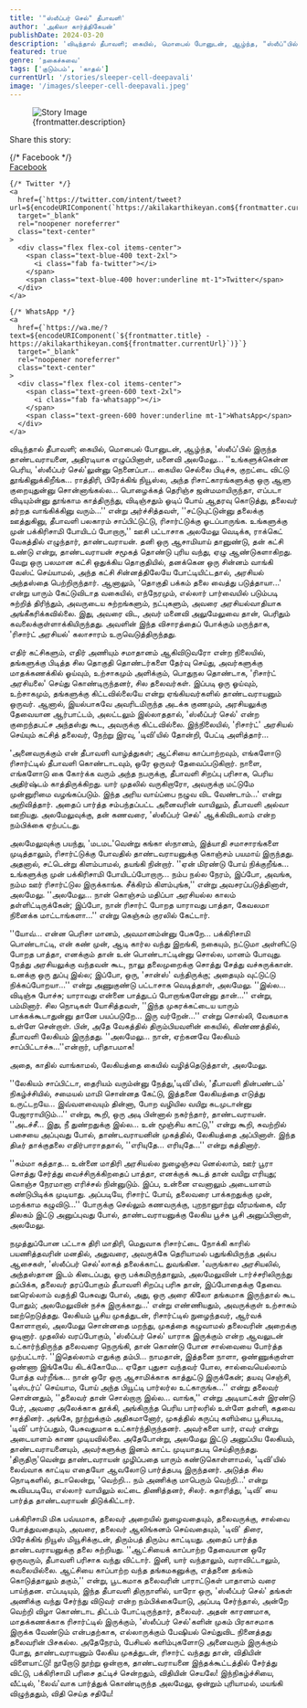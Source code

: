 ```yaml
---
title: '"ஸ்லீப்பர் செல்" தீபாவளி'
author: 'அகிலா கார்த்திகேயன்'
publishDate: 2024-03-20
description: 'விடிந்தால் தீபாவளி; கையில், மொபைல் போனுடன், ஆழ்ந்த, "ஸ்லீப்"பில் இருந்த தாண்டவராயனை, அதிரடியாக எழுப்பினாள், மனைவி அலமேலு...உங்களுக்கென்ன பெரிய...'
featured: true
genre: 'நகைச்சுவை'
tags: ['குடும்பம்', 'காதல்']
currentUrl: '/stories/sleeper-cell-deepavali'
image: '/images/sleeper-cell-deepavali.jpeg'
---
```

<figure>
  <img src={frontmatter.image} alt="Story Image" class="w-full rounded-lg shadow-lg" />
  <figcaption class="text-gray-600 text-sm mt-2">{frontmatter.description}</figcaption>
</figure>
<div class="mt-6">
  <p class="text-lg font-bold">Share this story:</p>
  <div class="flex space-x-6 justify-start mt-4">
    {/* Facebook */}
    <a
      href={`https://www.facebook.com/sharer/sharer.php?u=${encodeURIComponent(`https://akilakarthikeyan.com${frontmatter.currentUrl}`)}`}
      target="_blank"
      rel="noopener noreferrer"
      class="text-center"
    >
      <div class="flex flex-col items-center">
        <span class="text-blue-600 text-2xl">
          <i class="fab fa-facebook"></i>
        </span>
        <span class="text-blue-600 hover:underline mt-1">Facebook</span>
      </div>
    </a>

    {/* Twitter */}
    <a
      href={`https://twitter.com/intent/tweet?url=${encodeURIComponent(`https://akilakarthikeyan.com${frontmatter.currentUrl}`)}&text=${encodeURIComponent(frontmatter.title)}`}
      target="_blank"
      rel="noopener noreferrer"
      class="text-center"
    >
      <div class="flex flex-col items-center">
        <span class="text-blue-400 text-2xl">
          <i class="fab fa-twitter"></i>
        </span>
        <span class="text-blue-400 hover:underline mt-1">Twitter</span>
      </div>
    </a>

    {/* WhatsApp */}
    <a
      href={`https://wa.me/?text=${encodeURIComponent(`${frontmatter.title} - https://akilakarthikeyan.com${frontmatter.currentUrl}`)}`}
      target="_blank"
      rel="noopener noreferrer"
      class="text-center"
    >
      <div class="flex flex-col items-center">
        <span class="text-green-600 text-2xl">
          <i class="fab fa-whatsapp"></i>
        </span>
        <span class="text-green-600 hover:underline mt-1">WhatsApp</span>
      </div>
    </a>

   
  </div>
</div>


விடிந்தால் தீபாவளி; கையில், மொபைல் போனுடன், ஆழ்ந்த, 'ஸ்லீப்'பில் இருந்த தாண்டவராயனை, அதிரடியாக எழுப்பினாள், மனைவி அலமேலு...
''உங்களுக்கென்ன பெரிய, 'ஸ்லீப்பர் செல்'லுன்னு நெனைப்பா... கையில செல்லை பிடிச்சு, குறட்டை விட்டு தூங்கினுக்கிறீங்க... ராத்திரி, பிரேக்கிங் நியூஸ்ல, அந்த ரிசாட்காரங்களுக்கு ஒரு ஆளு குறையுதுன்னு சொன்னாங்கல்ல... பொழைக்கத் தெரிஞ்ச ஜன்மமாயிருந்தா, எப்படா விடியும்ன்னு தூங்காம காத்திருந்து, விடிஞ்சதும் ஓடிப் போய் ஆதரவு கொடுத்து, தலைவர் தர்றத வாங்கிக்கினு வரும்...'' என்று அர்ச்சித்தவள், ''சட்டுபுட்டுன்னு தலைக்கு ஊத்துகினு, தீபாவளி பலகாரம் சாப்பிட்டுட்டு, ரிசார்ட்டுக்கு ஓடப்பாருங்க. உங்களுக்கு முன் பக்கிரிசாமி போயிடப் போறாரு,'' ஊசி பட்டாசாக அலமேலு வெடிக்க, ராக்கெட் வேகத்தில் எழுந்தார், தாண்டவராயன்.
தனி ஒரு ஆசாமியாய் தானுண்டு, தன் கட்சி உண்டு என்று, தாண்டவராயன் சமூகத் தொண்டு புரிய வந்து, ஏழு ஆண்டுகளாகிறது. வேறு ஒரு பலமான கட்சி ஒதுக்கிய தொகுதியில், தனக்கென ஒரு சின்னம் வாங்கி வேஸ்ட் செய்யாமல், அந்த கட்சி சின்னத்திலேயே போட்டியிட்டதால், அரசியல் அந்தஸ்தை பெற்றிருந்தார்.
ஆனாலும், 'தொகுதி பக்கம் தலை வைத்து படுத்தாயா...' என்று யாரும் கேட்டுவிடாத வகையில், எந்நேரமும், எல்லார் பார்வையில் படும்படி சுற்றித் திரிந்தும், அவருடைய சுற்றங்களும், நட்புகளும், அவரை அரசியல்வாதியாக அங்கீகரிக்கவில்லை.
இது, அவரை விட, அவர் மனைவி அலுமேலுவை தான், பெரிதும் கவலைக்குள்ளாக்கியிருந்தது. அவளின் இந்த விசாரத்தைப் போக்கும் மருந்தாக, 'ரிசார்ட் அரசியல்' கலாசாரம் உருவெடுத்திருந்தது.

எதிர் கட்சிகளும், எதிர் அணியும் சமாதானம் ஆகிவிடுவரோ என்ற நிலையில், தங்களுக்கு பிடித்த சில தொகுதி தொண்டர்களை தேர்வு செய்து, அவர்களுக்கு மாதக்கணக்கில் ஓய்வும், உற்சாகமும் அளிக்கும், பொதுநல தொண்டாக, 'ரிசார்ட் அரசியலை' செய்து கொண்டிருந்தனர், சில தலைவர்கள்.
இப்படி ஒரு ஓய்வும், உற்சாகமும், தங்களுக்கு கிட்டவில்லையே என்று ஏங்கியவர்களில் தாண்டவராயனும் ஒருவர். ஆனால், இயல்பாகவே அவரிடமிருந்த அடக்க குணமும், அரசியலுக்கு தேவையான ஆர்பாட்டம், அலட்டலும் இல்லாததால், 'ஸ்லீப்பர் செல்' என்ற குறைந்தபட்ச அந்தஸ்து கூட, அவருக்கு கிட்டவில்லை.
இந்நிலையில், 'ரிசார்ட்' அரசியல் செய்யும் கட்சித் தலைவர், நேற்று இரவு, 'டிவி'யில் தோன்றி, பேட்டி அளித்தார்...

'அனைவருக்கும் என் தீபாவளி வாழ்த்துகள்; ஆட்சியை காப்பாற்றவும், எங்களோடு ரிசார்ட்டில் தீபாவளி கொண்டாடவும், ஒரே ஒருவர் தேவைப்படுகிறார். நாளை, எங்களோடு கை கோர்க்க வரும் அந்த நபருக்கு, தீபாவளி சிறப்பு பரிசாக, பெரிய அதிர்ஷ்டம் காத்திருக்கிறது. யார் முதலில் வருகிறாரோ, அவருக்கு மட்டுமே முன்னுரிமை வழங்கப்படும். இந்த அரிய வாய்ப்பை நழுவ விட வேண்டாம்...' என்று அறிவித்தார்.
அதைப் பார்த்த சம்பந்தப்பட்ட அனைவரின் வாயிலும், தீபாவளி அல்வா ஊறியது. அலமேலுவுக்கு, தன் கணவரை, 'ஸ்லீப்பர் செல்' ஆக்கிவிடலாம் என்ற நம்பிக்கை ஏற்பட்டது.

அலமேலுவுக்கு பயந்து, 'மடமட'வென்று கங்கா ஸ்நானம், இத்யாதி சமாசாரங்களை முடித்தாலும், ரிசார்ட்டுக்கு போவதில் தாண்டவராயனுக்கு கொஞ்சம் பயமாய் இருந்தது. அதனால், சட்டென்று கிளம்பாமல், தயங்கி நின்றார்.
''ஏன் மிரண்டு போய் நிக்குறீங்க... உங்களுக்கு முன் பக்கிரிசாமி போயிடப்போறாரு... நம்ப நல்ல நேரம், இப்போ, அவங்க, நம்ம ஊர் ரிசார்ட்டுல இருக்காங்க. சீக்கிரம் கிளம்புங்க,'' என்று அவசரப்படுத்தினாள், அலமேலு.
''அலமேலு... நான் கொஞ்சம் மதிப்பா அரசியல்ல காலம் தள்ளிட்டிருக்கேன்; இப்போ, நான் ரிசார்ட் போறத யாராவது பாத்தா, கேவலமா நினைக்க மாட்டாங்களா...'' என்று கெஞ்சும் குரலில் கேட்டார்.

''யோவ்... என்ன பெரிசா மானம், அவமானம்ன்னு பேசுறே... பக்கிரிசாமி பொண்டாட்டி, என் கண் முன், ஆடி கார்ல வந்து இறங்கி, நகையும், நட்டுமா அள்ளிட்டு போறத பாத்தா, எனக்கும் தான் உன் பொண்டாட்டின்னு சொல்ல, மானம் போவுது. நேத்து அரசியலுக்கு வந்தவன் கூட, நாலு தலைமுறைக்கு சொத்து சேத்து வச்சுருக்கான். உனக்கு ஒரு துப்பு இல்ல; இப்போ, ஒரு, 'சான்ஸ்' வந்திருக்கு; அதையும் வுட்டுட்டு நிக்கப்போறயா...'' என்று அணுகுண்டு பட்டாசாக வெடித்தாள், அலமேலு.
''இல்ல... விடிஞ்சு போச்சு; யாராவது என்னை பாத்துடப் போறாங்களேன்னு தான்...'' என்று, பம்மினார்.
சில நொடிகள் யோசித்தவள், ''இந்த முகரக்கட்டைய யாரும் பாக்கக்கூடாதுன்னு தானே பயப்படுறே... இரு வர்றேன்...'' என்று சொல்லி, வேகமாக உள்ளே சென்றாள்.
பின், அதே வேகத்தில் திரும்பியவளின் கையில், கிண்ணத்தில், தீபாவளி லேகியம் இருந்தது.
''அலமேலு... நான், ஏற்கனவே லேகியம் சாப்பிட்டாச்சு...''என்றார், பரிதாபமாக!

அதை, காதில் வாங்காமல், லேகியத்தை கையில் வழித்தெடுத்தாள், அலமேலு.

''லேகியம் சாப்பிட்டா, தைரியம் வரும்ன்னு நேத்து,'டிவி'யில், 'தீபாவளி தின்பண்டம்' நிகழ்ச்சியில், சமையல் மாமி சொன்னத கேட்டு, இத்தனை லேகியத்தை எடுத்து உருட்டறயே... இவ்வளவையும் தின்னா, போற வழியில வயிறு கடமுடான்னு பேஜாராயிடும்...'' என்று, கூறி, ஒரு அடி பின்னால் நகர்ந்தார், தாண்டவராயன்.
''அடச்சீ... இது, நீ துண்றதுக்கு இல்ல... உன் மூஞ்சிய காட்டு,'' என்று கூறி, சுவற்றில் பசையை அப்புவது போல், தாண்டவராயனின் முகத்தில், லேகியத்தை அப்பினாள்.
இந்த திடீர் தாக்குதலை எதிர்பாராததால், ''எரியுதே... எரியுதே...'' என்று கத்தினார்.

''சும்மா கத்தாத... உன்னை மாதிரி அரசியல்ல நுழைஞ்சவ னெல்லாம், ஊர் பூரா சொத்து சேர்த்து வைச்சிருக்கிறதைப் பாத்தா, எனக்குக் கூடத் தான் வயிறு எரியுது; கொஞ்ச நேரமானா எரிச்சல் நின்னுடும். இப்ப, உன்னை எவனாலும் அடையாளம் கண்டுபிடிக்க முடியாது. அப்படியே, ரிசார்ட் போய், தலைவரை பாக்கறதுக்கு முன், மறக்காம கழுவிடு...''
போருக்கு செல்லும் கணவருக்கு, புறநானுாற்று வீரமங்கை, வீர திலகம் இட்டு அனுப்புவது போல், தாண்டவராயனுக்கு லேகிய பூச்சு பூசி அனுப்பினாள்,
அலமேலு.

நமுத்துப்போன பட்டாசு திரி மாதிரி, மெதுவாக ரிசார்ட்டை நோக்கி காரில் பயணித்தவரின் மனதில், அதுவரை, அவருக்கே தெரியாமல் பதுங்கியிருந்த அல்ப ஆசைகள், 'ஸ்லீப்பர் செல்'லாகத் தலைக்காட்ட துவங்கின. 'வருங்கால அரசியலில், அந்தஸ்தான இடம் கிடைப்பது, ஒரு பக்கமிருந்தாலும், அலமேலுவின் டார்ச்சரிலிருந்து தப்பிக்க, தலைவர் தரப்போகும் தீபாவளி சிறப்பு பரிசு தான், இப்போதைக்கு தேவை. ஊரெல்லாம் வதந்தி பேசுவது போல், அது, ஒரு அரை கிலோ தங்கமாக இருந்தால் கூட போதும்; அலமேலுவின் நச்சு இருக்காது...' என்று எண்ணியதும், அவருக்குள் உற்சாகம் ஊற்றெடுத்தது.
லேகியம் பூசிய முகத்துடன், ரிசார்ட்டில் நுழைந்தவர், ஆர்வக் கோளாறால், அலமேலு சொன்னதை மறந்து, முகத்தை கழுவாமல் தலைவரின் அறைக்கு ஓடினார்.
முதலில் வரப்போகும், 'ஸ்லீப்பர் செல்' யாராக இருக்கும் என்ற ஆவலுடன் உட்கார்ந்திருந்த தலைவரை நெருங்கி, தான் கொண்டு போன சால்வையை போர்த்த முற்பட்டார்.
''இதெல்லாம் எதுக்கு தம்பி... நாமதான், இத்தனை நாளா, ஒண்ணுக்குள்ள ஒண்ணா இங்கேயே கிடக்கோமே... ஏதோ புதுசா வந்தவர் போல, சால்வையெல்லாம் போத்த வர்றீங்க... நான் ஒரே ஒரு ஆசாமிக்காக காத்துட்டு இருக்கேன்; தயவு செஞ்சி, 'டிஸ்டர்ப்' செய்யாம, போய் அந்த பியூட்டி பார்லர்ல உட்காருங்க...'' என்று தலைவர் சொன்னதும், ''தலைவர் தான் சொல்றாரு இல்ல... வாங்க,'' என்று அடியாட்கள் இரண்டு பேர், அவரை அலேக்காக தூக்கி, அங்கிருந்த பெரிய பார்லரில் உள்ளே தள்ளி, கதவை சாத்தினர்.
அங்கே, நூற்றுக்கும் அதிகமானோர், முகத்தில் கருப்பு களிம்பை பூசியபடி, 'டிவி' பார்ப்பதும், பேசுவதுமாக உட்கார்ந்திருந்தனர். அவர்களை யார், எவர் என்று அடையாளம் காண முடியவில்லை. அதேபோன்று, அலமேலு இட்டு அனுப்பிய லேகியம், தாண்டவராயனையும், அவர்களுக்கு இனம் காட்ட முடியாதபடி செய்திருந்தது.
'திருதிரு'வென்று தாண்டவராயன் முழிப்பதை யாரும் கண்டுகொள்ளாமல், 'டிவி'யில் லைவ்வாக காட்டிய எதையோ ஆவலோடு பார்த்தபடி இருந்தனர்.
அடுத்த சில நொடிகளில், தடாலென்று, 'வெற்றி... நம் அணிக்கு மாபெரும் வெற்றி...' என்று கூவியபடியே, எல்லார் வாயிலும் லட்டை திணித்தனர், சிலர்.
சுதாரித்து, 'டிவி' யை பார்த்த தாண்டவராயன் திடுக்கிட்டார்.

பக்கிரிசாமி மிக பவ்யமாக, தலைவர் அறையில் நுழைவதையும், தலைவருக்கு, சால்வை போத்துவதையும், அவரை, தலைவர் ஆலிங்கனம் செய்வதையும், 'டிவி' திரை, பிரேக்கிங் நியூஸ் மியூசிக்குடன், திரும்பத் திரும்ப காட்டியது. அதைப் பார்த்த தாண்டவராயனுக்கு தலை சுற்றியது.
''ஆட்சியைக் காப்பாற்ற தேவையான ஒரே ஒருவரும், தீபாவளி பரிசாக வந்து விட்டார். இனி, யார் வந்தாலும், வராவிட்டாலும், கவலையில்லை. ஆட்சியை காப்பாற்ற வந்த தங்கமகனுக்கு, எத்தனை தங்கம் கொடுத்தாலும் தகும்,'' என்று, பூடகமாக தலைவரின் பாராட்டுகள் பாதாளம் வரை பாய்ந்தன.
எப்படியும், இந்த தீபாவளி திருநாளில், யாரோ ஒரு, 'ஸ்லீப்பர் செல்' தங்கள் அணிக்கு வந்து சேர்ந்து விடுவர் என்ற நம்பிக்கையோடு, அப்படி சேர்ந்தால், அன்றே வெற்றி விழா கொண்டாட திட்டம் போட்டிருந்தார், தலைவர்.
அதன் காரணமாக, மாதக்கணக்காக ரிசார்ட்டில் இருக்கும், 'ஸ்லீப்பர் செல்'களின் முகம் பிரகாசமாக இருக்க வேண்டும் என்பதற்காக, எல்லாருக்கும் பேஷியல் செய்துவிட நினைத்தது தலைவரின் பிசகல்ல. அதேநேரம், பேசியல் களிம்புகளோடு அனைவரும் இருக்கும் போது, தாண்டவராயனும் லேகிய முகத்துடன், ரிசார்ட் வந்தது தான், விதியின் விளையாட்டு!
நூறோடு நூற்று ஒன்றாக, தாண்டவராயனை இந்தக்கூட்டத்தில் சேர்த்து விட்டு, பக்கிரிசாமி பரிசை தட்டிச் சென்றதும், விதியின் செயலே!
இந்நிகழ்ச்சியை, வீட்டில், 'லைவ்'வாக பார்த்துக் கொண்டிருந்த அலமேலு, ஒன்றும் புரியாமல், மயங்கி விழுந்ததும், விதி செய்த சதியே!

